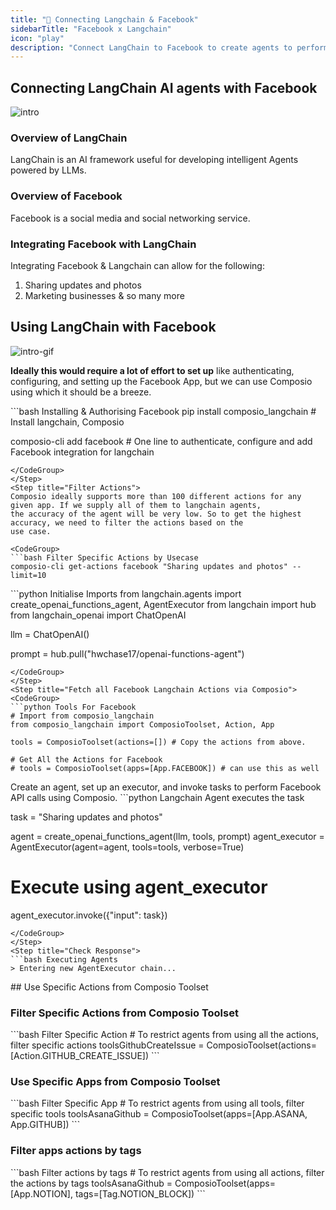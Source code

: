 ```yaml
---
title: "🚀 Connecting Langchain & Facebook"
sidebarTitle: "Facebook x Langchain"
icon: "play"
description: "Connect LangChain to Facebook to create agents to perform tasks using natural language"
---
```


## Connecting LangChain AI agents with Facebook
![intro](/media/intro.jpg)

### Overview of LangChain

LangChain is an AI framework useful for developing intelligent Agents powered by LLMs.

### Overview of Facebook

Facebook is a social media and social networking service.

### Integrating Facebook with LangChain

Integrating Facebook & Langchain can allow for the following:

1. Sharing updates and photos
2. Marketing businesses
& so many more

## Using LangChain with Facebook
![intro-gif](/media/intro.gif)
<Steps>
<Step title="Setting Up the Environment">

**Ideally this would require a lot of effort to set up** like authenticating, configuring, and setting up the Facebook App, but we can use Composio using which it should be a breeze.

<CodeGroup>
```bash Installing & Authorising Facebook
pip install composio_langchain # Install langchain, Composio 

composio-cli add facebook # One line to authenticate, configure and add Facebook integration for langchain
```
</CodeGroup>
</Step>
<Step title="Filter Actions">
Composio ideally supports more than 100 different actions for any given app. If we supply all of them to langchain agents, 
the accuracy of the agent will be very low. So to get the highest accuracy, we need to filter the actions based on the 
use case.

<CodeGroup>
```bash Filter Specific Actions by Usecase
composio-cli get-actions facebook "Sharing updates and photos" --limit=10
```
</CodeGroup>

</Step>
<Step title="Import Base Packages">

<CodeGroup>
```python Initialise Imports
from langchain.agents import create_openai_functions_agent, AgentExecutor
from langchain import hub
from langchain_openai import ChatOpenAI


llm = ChatOpenAI()

prompt = hub.pull("hwchase17/openai-functions-agent")
```
</CodeGroup>
</Step>
<Step title="Fetch all Facebook Langchain Actions via Composio">
<CodeGroup>
```python Tools For Facebook
# Import from composio_langchain
from composio_langchain import ComposioToolset, Action, App

tools = ComposioToolset(actions=[]) # Copy the actions from above. 

# Get All the Actions for Facebook
# tools = ComposioToolset(apps=[App.FACEBOOK]) # can use this as well
```
</CodeGroup>
</Step>
<Step title="Execute the Agent">
Create an agent, set up an executor, and invoke tasks to perform Facebook API calls using Composio. 
<CodeGroup>
```python Langchain Agent executes the task

task = "Sharing updates and photos"

agent = create_openai_functions_agent(llm, tools, prompt)
agent_executor = AgentExecutor(agent=agent, tools=tools, verbose=True)

# Execute using agent_executor
agent_executor.invoke({"input": task})
```
</CodeGroup>
</Step>
<Step title="Check Response">
```bash Executing Agents
> Entering new AgentExecutor chain...
```
</Step>
</Steps>
## Use Specific Actions from Composio Toolset

### Filter Specific Actions from Composio Toolset

<CodeGroup>
```bash Filter Specific Action
# To restrict agents from using all the actions, filter specific actions
toolsGithubCreateIssue = ComposioToolset(actions=[Action.GITHUB_CREATE_ISSUE])
```
</CodeGroup>

### Use Specific Apps from Composio Toolset
<CodeGroup>
```bash Filter Specific App
# To restrict agents from using all tools, filter specific tools
toolsAsanaGithub = ComposioToolset(apps=[App.ASANA, App.GITHUB])
```
</CodeGroup>

### Filter apps actions by tags 
<CodeGroup>
```bash Filter actions by tags
# To restrict agents from using all actions, filter the actions by tags
toolsAsanaGithub = ComposioToolset(apps=[App.NOTION], tags=[Tag.NOTION_BLOCK])
```
</CodeGroup>

